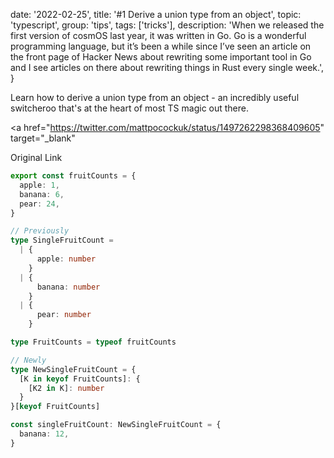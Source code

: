 
  date: '2022-02-25',
  title: '#1 Derive a union type from an object',
  topic: 'typescript',
  group: 'tips',
  tags: ['tricks'],
  description:
    'When we released the first version of cosmOS last year, it was written in Go. Go is a wonderful programming language, but it’s been a while since I’ve seen an article on the front page of Hacker News about rewriting some important tool in Go and I see articles on there about rewriting things in Rust every single week.',
}


Learn how to derive a union type from an object - an incredibly useful switcheroo that's at the heart of most TS magic out there.

<a
  href="https://twitter.com/mattpocockuk/status/1497262298368409605"
  target="_blank"
>
  Original Link
</a>

```ts
export const fruitCounts = {
  apple: 1,
  banana: 6,
  pear: 24,
}

// Previously
type SingleFruitCount =
  | {
      apple: number
    }
  | {
      banana: number
    }
  | {
      pear: number
    }

type FruitCounts = typeof fruitCounts

// Newly
type NewSingleFruitCount = {
  [K in keyof FruitCounts]: {
    [K2 in K]: number
  }
}[keyof FruitCounts]

const singleFruitCount: NewSingleFruitCount = {
  banana: 12,
}
```
